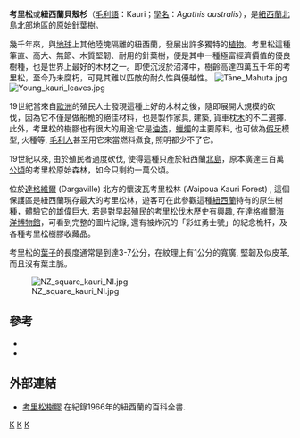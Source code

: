 {{Speciesbox 
| taxon =  Agathis australis
| status = LC
| status_system = iucn2.3
| image = Kauri_at_Waipoua_Forest.jpg
| image_caption = [[紐西蘭|紐西蘭]][[懷波瓦森林|懷波瓦森林]]的考里松樹
| authority = ([[David_Don|D.Don]]) [[John_Claudius_Loudon|Loudon]]
}}
'''考里松'''或'''紐西蘭貝殼杉'''（[[毛利語|毛利語]]：Kauri；[[學名|學名]]：''Agathis australis''），是[[紐西蘭|紐西蘭]][[北島_(紐西蘭)|北島]]北部地區的原始[[針葉樹|針葉樹]]。

幾千年來，與[[地球|地球]]上其他陸塊隔離的紐西蘭，發展出許多獨特的[[植物|植物]]。考里松這種筆直、高大、無節、木質堅韌、耐用的針葉樹，便是其中一種極富經濟價值的優良樹種，也是世界上最好的木材之一。即使沉沒於沼澤中，樹齡高達四萬五千年的考里松，至今乃未腐朽，可見其難以匹敵的耐久性與優越性。
[[File:Tāne_Mahuta.jpg|thumb]]
[[File:Young_kauri_leaves.jpg|thumb]]

19世紀當來自[[歐洲|歐洲]]的殖民人士發現這種上好的木材之後，隨即展開大規模的砍伐，因為它不僅是做船桅的絕佳材料，也是製作家具, 建築, 貨車枕[[木|木]]的不二選擇. 此外，考里松的樹膠也有很大的用途:它是[[油|油漆]]，[[蠟燭|蠟燭]]的主要原料, 也可做為[[假牙|假牙]]模型, 火種等, [[毛利人|毛利人]]甚至用它來當燃料煮食, 照明都少不了它。

19世紀以來, 由於殖民者過度砍伐, 使得這種只產於紐西蘭[[北島_(紐西蘭)|北島]]，原本廣達三百萬[[公頃|公頃]]的考里松原始森林，如今只剩約一萬公頃。

位於[[達格維爾|達格維爾]] (Dargaville) 北方的懷波瓦考里松林 (Waipoua Kauri Forest) , 這個保護區是紐西蘭現存最大的考里松林，遊客可在此參觀這種[[紐西蘭|紐西蘭]]特有的原生樹種，體驗它的雄偉巨大. 若是對早起殖民的考里松伐木歷史有興趣, 在[[博物館|達格維爾海洋博物館]]，可看到完整的圖片紀錄, 還有被炸沉的「彩虹勇士號」的紀念桅杆，及各種考里松樹膠收藏品。

考里松的[[葉子|葉子]]的長度通常是到達3-7公分，在紋理上有1公分的寬廣, 堅韌及似皮革, 而且沒有葉主脈。

[[File:NZ_square_kauri_NI.jpg|thumb]]

==參考==
*{{IUCN2006|assessors=Conifer Specialist Group|year=2000|id=34061|title=Agathis australis|downloaded=2007年3月16日}}
* {{ITIS|ID=183487|taxon=''Agathis australis''|downloaded=2007年3月16日}}

== 外部連結==
*[http://www.teara.govt.nz/1966/K/KauriGum/KauriGum/en 考里松樹膠] 在紀錄1966年的紐西蘭的百科全書.
{{Taxonbar|from=Q955413}}

[[Category:IUCN红色名录无危物种|K]]
[[Category:貝殼杉屬|K]]
[[Category:紐西蘭植物|K]]
